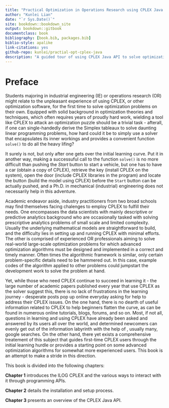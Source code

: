 ```yaml
--- 
title: "Practical Optimization in Operations Research using CPLEX Java API"
author: "Kunlei Lian"
date: "`r Sys.Date()`"
site: bookdown::bookdown_site
output: bookdown::gitbook
documentclass: book
bibliography: [book.bib, packages.bib]
biblio-style: apalike
link-citations: yes
github-repo: kunlei/practial-opt-cplex-java
description: "A guided tour of using CPLEX Java API to solve optimization problems."
---
```


# Preface {- #preface}

Students majoring in industrial engineering (IE) or operations research (OR) might relate to the unpleasant experience of using CPLEX, or other optimization software, for the first time to solve optimization problems on their own.
Equipped with solid background in optimization theories and techniques, which often requires years of proudly hard work, wielding a tool like CPLEX to attack an optimization puzzle should be a trivial task - afterall, if one can single-handedly derive the Simplex tableaux to solve daunting linear programming problems, how hard could it be to simply use a solver that encapsulates its inner workings and provides a convenient function `solve()` to do all the heavy lifing?

It surely is not, but only after one gets over the initial learning curve.
Put it in another way, making a successuful call to the function `solve()` is no more difficult than pushing the *Start* button to start a vehicle, but one has to have a car (obtain a copy of CPLEX), retrieve the key (install CPLEX on the system), open the door (include CPLEX libraries in the program) and locate the button (build the model using CPLEX) before the `Start` button can be actually pushed, and a Ph.D. in mechanical (industrial) engineering does not necessarily help in this adventure.

Academic endeavor aside, industry practitioners from two broad schools may find themselves facing chalenges to employ CPLEX to fulfill their needs.
One encompasses the data scientists with mainly descriptive or predictive analytics background who are occasionally tasked with solving prescriptive analytics problems of small scale and limited complexity.
Usually the underlying mathematical models are straightforward to build, and the difficulty lies in setting up and running CPLEX with minimal efforts.
The other is comprised of experienced OR professionals aiming to solve real-world large-scale optimization problems for which advanced optimization algorithms must be designed and implemented in a correct and timely manner.
Often times the algorithmic framework is similar, only certain problem-specific details need to be hammered out.
In this case, example codes of the algorithm applied to other problems could jumpstart the development work to solve the problem at hand.

Yet, while those who need CPLEX continue to succeed in learning it - the large number of academic papers published every year that use CPLEX as the solver suggest this, there is no lack of frustrations in the learning journey - desperate posts pop up online everyday asking for help to address their CPLEX issues.
On the one hand, there is no dearth of useful information related to CPLEX to help beginners flatten the curve, as can be found in numerous online tutorials, blogs, forums, and so on. 
Most, if not all, questions in learning and using CPLEX have already been asked and answered by its users all over the world, and determined newcomers can evenly get out of the information labyrinth with the help of , usually many, google searches. 
On the other hand, there yet exists a comprehensive treatement of this subject that guides first-time CPLEX users through the initial learning hurdle or provides a starting point on some advanced optimization algorithms for somewhat more experienced users.
This book is an attempt to make a stride in this direction.

This book is divided into the following chapters:

**Chapter 1** introduces the ILOG CPLEX and the various ways to interact with it through programming APIs.

**Chapter 2** details the installation and setup process.

**Chapter 3** presents an overview of the CPLEX Java API.
